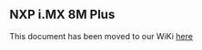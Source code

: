 == NXP i.MX 8M Plus == 

This document has been moved to our WiKi [https://github.com/William-Robert-Robertson/WildCamera/wiki/NXP-i.MX-8M-Plus-Quick-Deep-Dive here]
